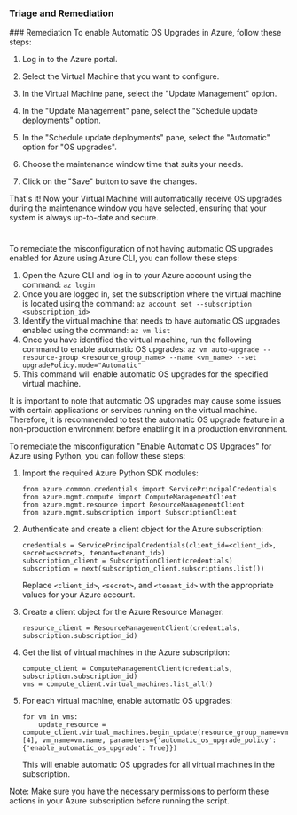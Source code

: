 
### Triage and Remediation
<Tabs>
<Tab title='Remediation'>
### Remediation

<AccordionGroup>
<Accordion title='Using Console' defaultOpen='true'>
To enable Automatic OS Upgrades in Azure, follow these steps:

1. Log in to the Azure portal.

2. Select the Virtual Machine that you want to configure.

3. In the Virtual Machine pane, select the "Update Management" option.

4. In the "Update Management" pane, select the "Schedule update deployments" option.

5. In the "Schedule update deployments" pane, select the "Automatic" option for "OS upgrades".

6. Choose the maintenance window time that suits your needs.

7. Click on the "Save" button to save the changes.

That's it! Now your Virtual Machine will automatically receive OS upgrades during the maintenance window you have selected, ensuring that your system is always up-to-date and secure.

#
</Accordion>

<Accordion title='Using CLI'>
To remediate the misconfiguration of not having automatic OS upgrades enabled for Azure using Azure CLI, you can follow these steps:

1. Open the Azure CLI and log in to your Azure account using the command: `az login`
2. Once you are logged in, set the subscription where the virtual machine is located using the command: `az account set --subscription <subscription_id>`
3. Identify the virtual machine that needs to have automatic OS upgrades enabled using the command: `az vm list`
4. Once you have identified the virtual machine, run the following command to enable automatic OS upgrades: `az vm auto-upgrade --resource-group <resource_group_name> --name <vm_name> --set upgradePolicy.mode="Automatic"`
5. This command will enable automatic OS upgrades for the specified virtual machine.

It is important to note that automatic OS upgrades may cause some issues with certain applications or services running on the virtual machine. Therefore, it is recommended to test the automatic OS upgrade feature in a non-production environment before enabling it in a production environment.
</Accordion>

<Accordion title='Using Python'>
To remediate the misconfiguration "Enable Automatic OS Upgrades" for Azure using Python, you can follow these steps:

1. Import the required Azure Python SDK modules:
   ```
   from azure.common.credentials import ServicePrincipalCredentials
   from azure.mgmt.compute import ComputeManagementClient
   from azure.mgmt.resource import ResourceManagementClient
   from azure.mgmt.subscription import SubscriptionClient
   ```
2. Authenticate and create a client object for the Azure subscription:
   ```
   credentials = ServicePrincipalCredentials(client_id=<client_id>, secret=<secret>, tenant=<tenant_id>)
   subscription_client = SubscriptionClient(credentials)
   subscription = next(subscription_client.subscriptions.list())
   ```
   Replace `<client_id>`, `<secret>`, and `<tenant_id>` with the appropriate values for your Azure account.
   
3. Create a client object for the Azure Resource Manager:
   ```
   resource_client = ResourceManagementClient(credentials, subscription.subscription_id)
   ```
   
4. Get the list of virtual machines in the Azure subscription:
   ```
   compute_client = ComputeManagementClient(credentials, subscription.subscription_id)
   vms = compute_client.virtual_machines.list_all()
   ```
   
5. For each virtual machine, enable automatic OS upgrades:
   ```
   for vm in vms:
       update_resource = compute_client.virtual_machines.begin_update(resource_group_name=vm.id.split('/')[4], vm_name=vm.name, parameters={'automatic_os_upgrade_policy': {'enable_automatic_os_upgrade': True}})
   ```
   
   This will enable automatic OS upgrades for all virtual machines in the subscription.
   
Note: Make sure you have the necessary permissions to perform these actions in your Azure subscription before running the script.
</Accordion>

</AccordionGroup>
</Tab>
</Tabs>
